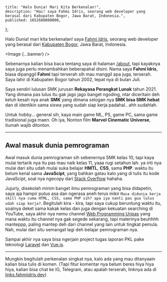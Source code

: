 

    title: "Halo Dunia! Mari Kita Berkenalan!",
    description: "Hai! saya Fahmi Idris, seorang web developer yang berasal dari Kabupaten Bogor, Jawa Barat, Indonesia.",
    published: 1652680800000,
};

Halo Dunia! mari kita berkenalan! saya [Fahmi Idris](/about), seorang web developer yang berasal dari [Kabupaten Bogor](https://goo.gl/maps/m2TTQLokweevj9vY6), Jawa Barat, Indonesia.

<Image {...banner} />

Sebenarnya kalian bisa baca tentang saya di halaman [/about](/about), tapi kayaknya saya juga perlu menambahkan beberapahal disini. Nama saya **Fahmi Idris**, biasa dipanggil **Fahmi** tapi terserah sih mau manggil apa juga, terserah. Saya lahir di Kabupaten Bogor tahun 2002, tepat nya di bulan Juli.

Saya sendiri lulusan SMK jurusan **Rekayasa Perangkat Lunak** tahun 2021. Yang dimana pas lulus itu gak jago jago banget ngoding, ntar diceritain deh keluh kesah nya anak **SMK** yang dimana selogan nya **SMK bisa SMK hebat** dan di identikin sama siswa yang sudah siap kerja padahal.. ahh sudahlah.

Untuk hobby... general sih, kaya main game ML, PS, game PC, sama game tradisional juga maen. Oh iya, Nonton film **Marvel Cinematic Universe**, itumah wajib ditonton.

---

## Awal masuk dunia pemrograman

Awal masuk dunia pemrograman sih sebenernya SMK kelas 10, tapi kaya mulai tertarik nya itu pas mau naik kelas 11, yaaa rugi setahun lah. ya inti nya mulai dari situ udah mulai suka belajar **HMTL**, **CSS**, sama **PHP**. waktu itu belum kenal sama **JavaScipt**, yang bahkan gatau kalo yang di tulis itu kode JavaScipt, soal nya ngecopy dari [Stack Overflow](https://www.stackoverflow.com) hahaha.

Jujurly, disekolah minim banget ilmu pemrograman yang bisa didapetin, saya aja hampir putus asa dan ngerasa aneh terus mikir `Masa didunia kerja skill nya cuma HTML, CSS, sama PHP sih? apa iya nanti pas gua lulus udah siap kerja?`. Begitulah kira - kira, tapi saya cukup beruntung waktu itu, soalnya deket sama kakak kelas dan juga dengan kekuatan searching di YouTube, saya akhir nya nemu channel [Web Programming Unpas](https://www.youtube.com/c/WebProgrammingUNPAS) yang mana waktu itu channel nya gak segede sekarang, tapi materinya beuhhhh manteppp, paling mantep deh dari channel yang lain untuk tingkat pemula. Nah, mulai dari situ semangat lagi deh belajar pemrograman nya.

Sampai akhir nya saya bisa ngerjain project tugas laporan PKL pake teknologi [Laravel](https://laravel.com/) dan [Vue.js](https://vuejs.org/).

---

Mungkin begitulah perkenalan singkat nya, kalo ada yang mau ditanyaain kalian bisa tulis di komen. (Tapi fitur komentar nya belum beres hiya hiya hiya, kalian bisa chat ke IG, Telegram, atau apalah terserah, linknya ada di [links.fahmiidris.dev](https://links.fahmiidris.dev))
